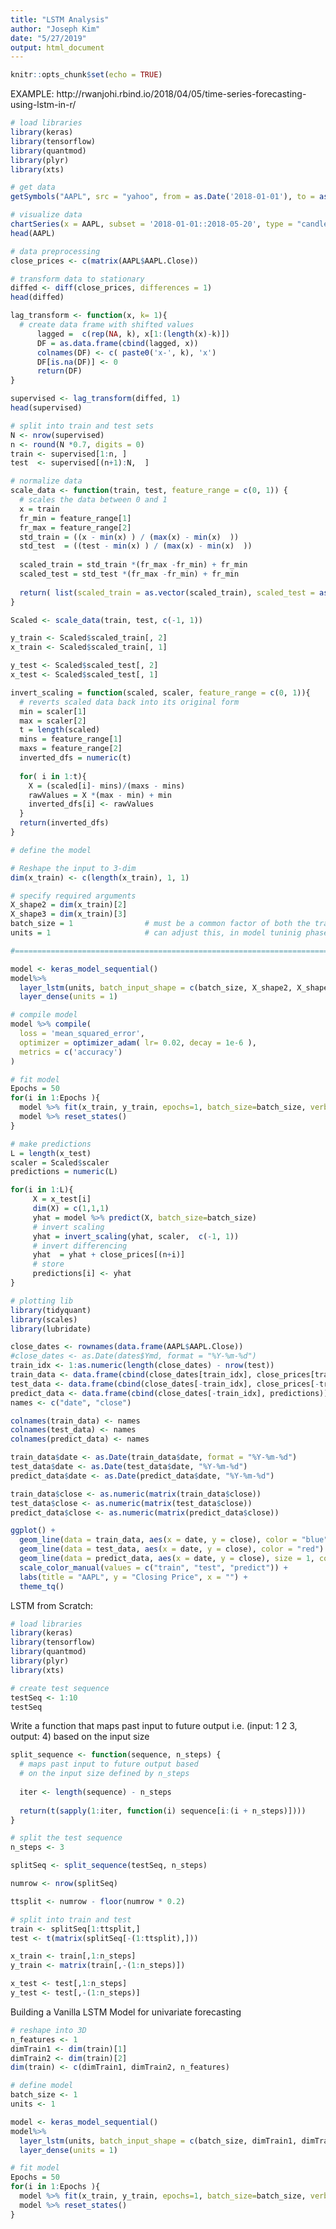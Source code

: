 ```yaml
---
title: "LSTM Analysis"
author: "Joseph Kim"
date: "5/27/2019"
output: html_document
---
```


```r
knitr::opts_chunk$set(echo = TRUE)
```

EXAMPLE: http://rwanjohi.rbind.io/2018/04/05/time-series-forecasting-using-lstm-in-r/ 

```r
# load libraries
library(keras)
library(tensorflow)
library(quantmod)
library(plyr)
library(xts)
```

```r
# get data
getSymbols("AAPL", src = "yahoo", from = as.Date('2018-01-01'), to = as.Date('2018-05-20'))
```

```r
# visualize data
chartSeries(x = AAPL, subset = '2018-01-01::2018-05-20', type = "candlesticks", theme = chartTheme("white"), up.col = "green", dn.col = "red") 
head(AAPL)
```

```r
# data preprocessing
close_prices <- c(matrix(AAPL$AAPL.Close))

# transform data to stationary
diffed <- diff(close_prices, differences = 1)
head(diffed)
```

```r
lag_transform <- function(x, k= 1){
  # create data frame with shifted values    
      lagged =  c(rep(NA, k), x[1:(length(x)-k)])
      DF = as.data.frame(cbind(lagged, x))
      colnames(DF) <- c( paste0('x-', k), 'x')
      DF[is.na(DF)] <- 0
      return(DF)
}

supervised <- lag_transform(diffed, 1)
head(supervised)
```

```r
# split into train and test sets
N <- nrow(supervised)
n <- round(N *0.7, digits = 0)
train <- supervised[1:n, ]
test  <- supervised[(n+1):N,  ]
```

```r
# normalize data
scale_data <- function(train, test, feature_range = c(0, 1)) {
  # scales the data between 0 and 1
  x = train
  fr_min = feature_range[1]
  fr_max = feature_range[2]
  std_train = ((x - min(x) ) / (max(x) - min(x)  ))
  std_test  = ((test - min(x) ) / (max(x) - min(x)  ))
  
  scaled_train = std_train *(fr_max -fr_min) + fr_min
  scaled_test = std_test *(fr_max -fr_min) + fr_min
  
  return( list(scaled_train = as.vector(scaled_train), scaled_test = as.vector(scaled_test) ,scaler= c(min =min(x), max = max(x))) )
}

Scaled <- scale_data(train, test, c(-1, 1))

y_train <- Scaled$scaled_train[, 2]
x_train <- Scaled$scaled_train[, 1]

y_test <- Scaled$scaled_test[, 2]
x_test <- Scaled$scaled_test[, 1]
```

```r
invert_scaling = function(scaled, scaler, feature_range = c(0, 1)){
  # reverts scaled data back into its original form
  min = scaler[1]
  max = scaler[2]
  t = length(scaled)
  mins = feature_range[1]
  maxs = feature_range[2]
  inverted_dfs = numeric(t)
  
  for( i in 1:t){
    X = (scaled[i]- mins)/(maxs - mins)
    rawValues = X *(max - min) + min
    inverted_dfs[i] <- rawValues
  }
  return(inverted_dfs)
}
```

```r
# define the model

# Reshape the input to 3-dim
dim(x_train) <- c(length(x_train), 1, 1)

# specify required arguments
X_shape2 = dim(x_train)[2]
X_shape3 = dim(x_train)[3]
batch_size = 1                # must be a common factor of both the train and test samples
units = 1                     # can adjust this, in model tuninig phase

#=========================================================================================

model <- keras_model_sequential() 
model%>%
  layer_lstm(units, batch_input_shape = c(batch_size, X_shape2, X_shape3), stateful= TRUE)%>%
  layer_dense(units = 1)
```

```r
# compile model
model %>% compile(
  loss = 'mean_squared_error',
  optimizer = optimizer_adam( lr= 0.02, decay = 1e-6 ),  
  metrics = c('accuracy')
)
```

```r
# fit model
Epochs = 50   
for(i in 1:Epochs ){
  model %>% fit(x_train, y_train, epochs=1, batch_size=batch_size, verbose=1, shuffle=FALSE)
  model %>% reset_states()
}
```

```r
# make predictions
L = length(x_test)
scaler = Scaled$scaler
predictions = numeric(L)

for(i in 1:L){
     X = x_test[i]
     dim(X) = c(1,1,1)
     yhat = model %>% predict(X, batch_size=batch_size)
     # invert scaling
     yhat = invert_scaling(yhat, scaler,  c(-1, 1))
     # invert differencing
     yhat  = yhat + close_prices[(n+i)]
     # store
     predictions[i] <- yhat
}
```

```r
# plotting lib
library(tidyquant)
library(scales)
library(lubridate)
```

```r
close_dates <- rownames(data.frame(AAPL$AAPL.Close))
#close_dates <- as.Date(dates$Ymd, format = "%Y-%m-%d")
train_idx <- 1:as.numeric(length(close_dates) - nrow(test))
train_data <- data.frame(cbind(close_dates[train_idx], close_prices[train_idx]))
test_data <- data.frame(cbind(close_dates[-train_idx], close_prices[-train_idx]))
predict_data <- data.frame(cbind(close_dates[-train_idx], predictions))
names <- c("date", "close")

colnames(train_data) <- names
colnames(test_data) <- names
colnames(predict_data) <- names

train_data$date <- as.Date(train_data$date, format = "%Y-%m-%d")
test_data$date <- as.Date(test_data$date, "%Y-%m-%d")
predict_data$date <- as.Date(predict_data$date, "%Y-%m-%d")

train_data$close <- as.numeric(matrix(train_data$close))
test_data$close <- as.numeric(matrix(test_data$close))
predict_data$close <- as.numeric(matrix(predict_data$close))

```

```r
ggplot() + 
  geom_line(data = train_data, aes(x = date, y = close), color = "blue") +
  geom_line(data = test_data, aes(x = date, y = close), color = "red") + 
  geom_line(data = predict_data, aes(x = date, y = close), size = 1, color = "green", linetype = "longdash") + 
  scale_color_manual(values = c("train", "test", "predict")) + 
  labs(title = "AAPL", y = "Closing Price", x = "") + 
  theme_tq() 
```

LSTM from Scratch:

```r
# load libraries
library(keras)
library(tensorflow)
library(quantmod)
library(plyr)
library(xts)
```

```r
# create test sequence
testSeq <- 1:10
testSeq
```

Write a function that maps past input to future output i.e. (input: 1 2 3, output: 4) based on the input size

```r
split_sequence <- function(sequence, n_steps) {
  # maps past input to future output based
  # on the input size defined by n_steps
  
  iter <- length(sequence) - n_steps
  
  return(t(sapply(1:iter, function(i) sequence[i:(i + n_steps)])))
}

# split the test sequence
n_steps <- 3

splitSeq <- split_sequence(testSeq, n_steps)

numrow <- nrow(splitSeq)

ttsplit <- numrow - floor(numrow * 0.2)

# split into train and test 
train <- splitSeq[1:ttsplit,]
test <- t(matrix(splitSeq[-(1:ttsplit),]))

x_train <- train[,1:n_steps]
y_train <- matrix(train[,-(1:n_steps)])

x_test <- test[,1:n_steps]
y_test <- test[,-(1:n_steps)]
```

Building a Vanilla LSTM Model for univariate forecasting

```r
# reshape into 3D
n_features <- 1
dimTrain1 <- dim(train)[1]
dimTrain2 <- dim(train)[2]
dim(train) <- c(dimTrain1, dimTrain2, n_features)

# define model
batch_size <- 1
units <- 1

model <- keras_model_sequential() 
model%>%
  layer_lstm(units, batch_input_shape = c(batch_size, dimTrain1, dimTrain2), stateful= TRUE)%>%
  layer_dense(units = 1)
```

```r
# fit model
Epochs = 50   
for(i in 1:Epochs ){
  model %>% fit(x_train, y_train, epochs=1, batch_size=batch_size, verbose=1, shuffle=FALSE)
  model %>% reset_states()
}
```

